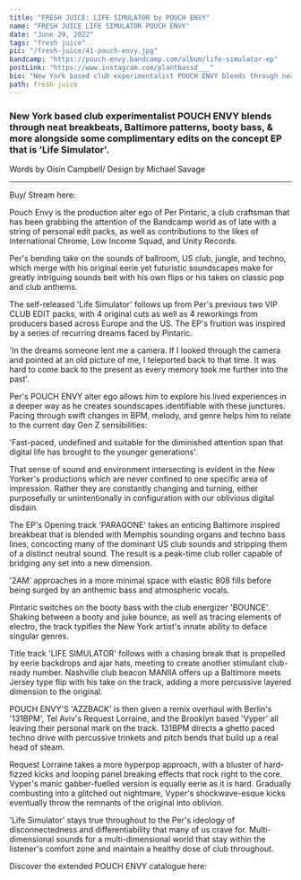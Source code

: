 ---
title: "FRESH JUICE: LIFE SIMULATOR by POUCH ENVY"
name: "FRESH JUICE LIFE SIMULATOR POUCH ENVY"
date: "June 29, 2022"
tags: "fresh juice"
pic: "/fresh-juice/41-pouch-envy.jpg"
bandcamp: "https://pouch-envy.bandcamp.com/album/life-simulator-ep"
postLink: "https://www.instagram.com/plantbassd___"
bio: "New York based club experimentalist POUCH ENVY blends through neat breakbeats, Baltimore patterns, booty bass, & more alongside some complimentary edits on the concept EP that is ‘Life Simulator'"
path: fresh-juice
---

### New York based club experimentalist POUCH ENVY blends through neat breakbeats, Baltimore patterns, booty bass, & more alongside some complimentary edits on the concept EP that is 'Life Simulator'.

<p className="smallText">Words by Oisín Campbell/ Design by Michael Savage</p>

<hr />

<BandCamp src="album=4054571780" />

Buy/ Stream here: <HoverLink url="pouch-envy.bandcamp.com/album/life-simulator-ep" external />

Pouch Envy is the production alter ego of Per Pintaric, a club craftsman that has been grabbing the attention of the Bandcamp world as of late with a string of personal edit packs, as well as contributions to the likes of International Chrome, Low Income Squad, and Unity Records.

Per's bending take on the sounds of ballroom, US club, jungle, and techno, which merge with his original eerie yet futuristic soundscapes make for greatly intriguing sounds beit with his own flips or his takes on classic pop and club anthems.

The self-released 'Life Simulator' follows up from Per's previous two VIP CLUB EDIT packs, with 4 original cuts as well as 4 reworkings from producers based across Europe and the US. The EP's fruition was inspired by a series of recurring dreams faced by Pintaric.

'In the dreams someone lent me a camera. If I looked through the camera and pointed at an old picture of me, I teleported back to that time. It was hard to come back to the present as every memory took me further into the past'.

Per's POUCH ENVY alter ego allows him to explore his lived experiences in a deeper way as he creates soundscapes identifiable with these junctures. Pacing through swift changes in BPM, melody, and genre helps him to relate to the current day Gen Z sensibilities:

'Fast-paced, undefined and suitable for the diminished attention span that digital life has brought to the younger generations'.

That sense of sound and environment intersecting is evident in the New Yorker's productions which are never confined to one specific area of impression. Rather they are constantly changing and turning, either purposefully or unintentionally in configuration with our oblivious digital disdain.

The EP's Opening track 'PARAGONE' takes an enticing Baltimore inspired breakbeat that is blended with Memphis sounding organs and techno bass lines, concocting many of the dominant US club sounds and stripping them of a distinct neutral sound. The result is a peak-time club roller capable of bridging any set into a new dimension.

'2AM' approaches in a more minimal space with elastic 808 fills before being surged by an anthemic bass and atmospheric vocals.

<Picture src="/fresh-juice/41-envy.jpg" alt="Pouch envy cover pic" size={1200} />

Pintaric switches on the booty bass with the club energizer 'BOUNCE'. Shaking between a booty and juke bounce, as well as tracing elements of electro, the track typifies the New York artist's innate ability to deface singular genres.

Title track 'LIFE SIMULATOR' follows with a chasing break that is propelled by eerie backdrops and ajar hats, meeting to create another stimulant club-ready number. Nashville club beacon MANIIA offers up a Baltimore meets Jersey type flip with his take on the track, adding a more percussive layered dimension to the original.

POUCH ENVY'S 'AZZBACK' is then given a remix overhaul with Berlin's '131BPM', Tel Aviv's Request Lorraine, and the Brooklyn based 'Vyper' all leaving their personal mark on the track. 131BPM directs a ghetto paced techno drive with percussive trinkets and pitch bends that build up a real head of steam.

Request Lorraine takes a more hyperpop approach, with a bluster of hard-fizzed kicks and looping panel breaking effects that rock right to the core. Vyper's manic gabber-fuelled version is equally eerie as it is hard. Gradually combusting into a glitched out nightmare, Vyper's shockwave-esque kicks eventually throw the remnants of the original into oblivion.

'Life Simulator' stays true throughout to the Per's ideology of disconnectedness and differentiability that many of us crave for. Multi-dimensional sounds for a multi-dimensional world that stay within the listener's comfort zone and maintain a healthy dose of club throughout.

Discover the extended POUCH ENVY catalogue here: <HoverLink url="pouch-envy.bandcamp.com/" external />
